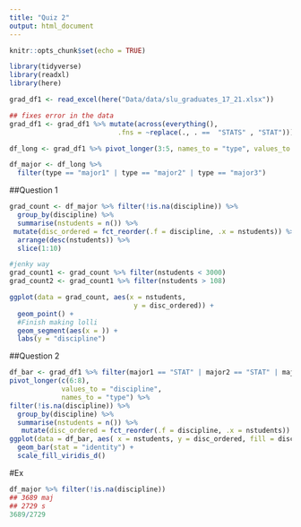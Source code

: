 ```yaml
---
title: "Quiz 2"
output: html_document
---
```


```r
knitr::opts_chunk$set(echo = TRUE)
```

```r
library(tidyverse)
library(readxl)
library(here)

grad_df1 <- read_excel(here("Data/data/slu_graduates_17_21.xlsx"))

## fixes error in the data
grad_df1 <- grad_df1 %>% mutate(across(everything(),
                           .fns = ~replace(., . ==  "STATS" , "STAT")))

df_long <- grad_df1 %>% pivot_longer(3:5, names_to = "type", values_to = "discipline")

df_major <- df_long %>% 
  filter(type == "major1" | type == "major2" | type == "major3")
```

##Question 1
```r
grad_count <- df_major %>% filter(!is.na(discipline)) %>%
  group_by(discipline) %>%
  summarise(nstudents = n()) %>%
 mutate(disc_ordered = fct_reorder(.f = discipline, .x = nstudents)) %>% 
  arrange(desc(nstudents)) %>% 
  slice(1:10)
```


```r
#jenky way
grad_count1 <- grad_count %>% filter(nstudents < 3000) 
grad_count2 <- grad_count1 %>% filter(nstudents > 108)
```

```r
ggplot(data = grad_count, aes(x = nstudents,
                               y = disc_ordered)) +
  geom_point() +
  #Finish making lolli
  geom_segment(aes(x = )) +
  labs(y = "discipline")
```

##Question 2
```r
df_bar <- grad_df1 %>% filter(major1 == "STAT" | major2 == "STAT" | major3 == "STAT") %>% 
pivot_longer(c(6:8), 
             values_to = "discipline",
             names_to = "type") %>%
filter(!is.na(discipline)) %>%
  group_by(discipline) %>%
  summarise(nstudents = n()) %>%
   mutate(disc_ordered = fct_reorder(.f = discipline, .x = nstudents))
ggplot(data = df_bar, aes( x = nstudents, y = disc_ordered, fill = discipline)) + 
  geom_bar(stat = "identity") +
  scale_fill_viridis_d()
```

#Ex
```r
df_major %>% filter(!is.na(discipline))
## 3689 maj
## 2729 s
3689/2729
```




